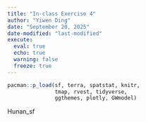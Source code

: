 ```yaml
---
title: "In-class Exercise 4"
author: "Yiwen Ding"
date: "September 20, 2025"
date-modified: "last-modified"
execute: 
  eval: true
  echo: true
  warning: false
  freeze: true
---
```


```r
pacman::p_load(sf, terra, spatstat, knitr,
               tmap, rvest, tidyverse,
               ggthemes, plotly, GWmodel)
```

Hunan_sf

```r

```
